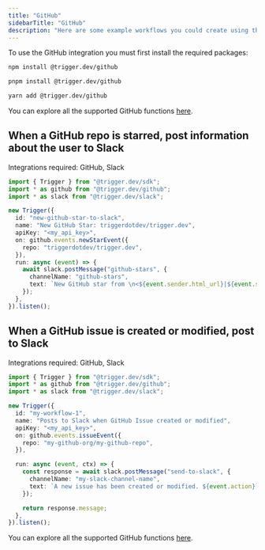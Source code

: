 ```yaml
---
title: "GitHub"
sidebarTitle: "GitHub"
description: "Here are some example workflows you could create using the GitHub integration."
---
```



To use the GitHub integration you must first install the required packages:

<Tabs>
  <Tab title="npm">

```bash
npm install @trigger.dev/github
```

  </Tab>
  <Tab title="pnpm">

```bash
pnpm install @trigger.dev/github
```

  </Tab>
  <Tab title="yarn">

```bash
yarn add @trigger.dev/github
```

  </Tab>
</Tabs>

You can explore all the supported GitHub functions [here](/integrations/apis/github/events/push).


## When a GitHub repo is starred, post information about the user to Slack

Integrations required: GitHub, Slack

```ts
import { Trigger } from "@trigger.dev/sdk";
import * as github from "@trigger.dev/github";
import * as slack from "@trigger.dev/slack";

new Trigger({
  id: "new-github-star-to-slack",
  name: "New GitHub Star: triggerdotdev/trigger.dev",
  apiKey: "<my_api_key>",
  on: github.events.newStarEvent({
    repo: "triggerdotdev/trigger.dev",
  }),
  run: async (event) => {
    await slack.postMessage("github-stars", {
      channelName: "github-stars",
      text: `New GitHub star from \n<${event.sender.html_url}|${event.sender.login}>`,
    });
  },
}).listen();
```

## When a GitHub issue is created or modified, post to Slack

Integrations required: GitHub, Slack

```ts
import { Trigger } from "@trigger.dev/sdk";
import * as github from "@trigger.dev/github";
import * as slack from "@trigger.dev/slack";

new Trigger({
  id: "my-workflow-1",
  name: "Posts to Slack when GitHub Issue created or modified",
  apiKey: "<my_api_key>",
  on: github.events.issueEvent({
    repo: "my-github-org/my-github-repo",
  }),

  run: async (event, ctx) => {
    const response = await slack.postMessage("send-to-slack", {
      channelName: "my-slack-channel-name",
      text: `A new issue has been created or modified. ${event.action}`,
    });

    return response.message;
  },
}).listen();
```

You can explore all the supported GitHub functions [here](/integrations/apis/github/events/push).
